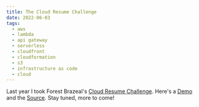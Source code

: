 ```yaml
---
title: The Cloud Resume Challenge
date: 2022-06-03
tags:
  - aws
  - lambda
  - api gateway
  - serverless
  - cloudfront
  - cloudformation
  - s3
  - infrastructure as code
  - cloud
---
```

Last year I took Forest Brazeal's [Cloud Resume Challenge](https://cloudresumechallenge.dev/).
Here's a [Demo](https://oliverbennett.net) and the [Source](https://github.com/ocben1/cloud-resume-challenge).
Stay tuned, more to come!